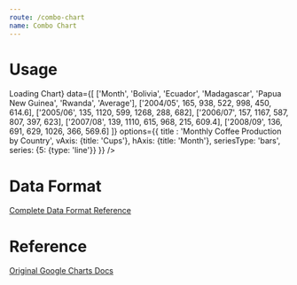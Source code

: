 ```yaml
---
route: /combo-chart
name: Combo Chart
---
```



# Usage

<Playground>
  <Chart 
    width={"500px"}
    height={"300px"}
    chartType="ComboChart"
    loader={<div>Loading Chart</div>}
    data={[
      ['Month', 'Bolivia', 'Ecuador', 'Madagascar', 'Papua New Guinea', 'Rwanda', 'Average'],
      ['2004/05',  165,      938,         522,             998,           450,      614.6],
      ['2005/06',  135,      1120,        599,             1268,          288,      682],
      ['2006/07',  157,      1167,        587,             807,           397,      623],
      ['2007/08',  139,      1110,        615,             968,           215,      609.4],
      ['2008/09',  136,      691,         629,             1026,          366,      569.6]
    ]}
    options={{
      title : 'Monthly Coffee Production by Country',
      vAxis: {title: 'Cups'},
      hAxis: {title: 'Month'},
      seriesType: 'bars',
      series: {5: {type: 'line'}}
    }}
  />
</Playground>

# Data Format

[Complete Data Format Reference](https://developers.google.com/chart/interactive/docs/gallery/combochart#data-format)

# Reference 

[Original Google Charts Docs](https://developers.google.com/chart/interactive/docs/gallery/combochart)
